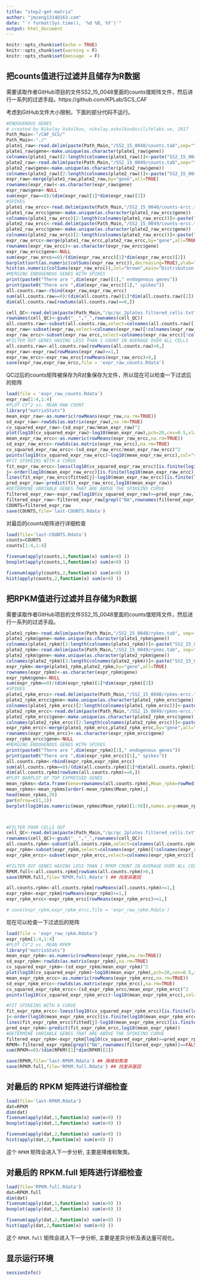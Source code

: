 ```yaml
---
title: "step2-get-matrix"
author: "jmzeng1314@163.com"
date: "`r format(Sys.time(), '%d %B, %Y')`"
output: html_document
---
```


```r
knitr::opts_chunk$set(echo = TRUE)
knitr::opts_chunk$set(warning = F)
knitr::opts_chunk$set(message  = F) 
```



## 把counts值进行过滤并且储存为R数据

需要读取作者GitHub项目的文件SS2_15_0048里面的counts值矩阵文件，然后进行一系列的过滤手段。https://github.com/KPLab/SCS_CAF 

考虑到GitHub文件大小限制，下面的部分代码不运行。

```r
#ENDOGENOUS GENES
# created by Nikolay Oskolkov, nikolay.oskolkov@scilifelabs.se, 2017
Path_Main<-"/CAF_SCS/"
Path_Main<-"./"
plate1_raw<-read.delim(paste(Path_Main,"/SS2_15_0048/counts.tab",sep=""),header=TRUE,check.names=FALSE,sep="\t")
plate1_raw$gene<-make.unique(as.character(plate1_raw$gene))
colnames(plate1_raw)[2:length(colnames(plate1_raw))]<-paste("SS2_15_0048_",colnames(plate1_raw)[2:length(colnames(plate1_raw))],sep="")
plate2_raw<-read.delim(paste(Path_Main,"/SS2_15_0049/counts.tab",sep=""),header=TRUE,check.names=FALSE,sep="\t")
plate2_raw$gene<-make.unique(as.character(plate2_raw$gene))
colnames(plate2_raw)[2:length(colnames(plate2_raw))]<-paste("SS2_15_0049_",colnames(plate2_raw)[2:length(colnames(plate2_raw))],sep="")
expr_raw<-merge(plate1_raw,plate2_raw,by="gene",all=TRUE)
rownames(expr_raw)<-as.character(expr_raw$gene)
expr_raw$gene<-NULL
sum(expr_raw==0)/(dim(expr_raw)[1]*dim(expr_raw)[2])
#SPIKES
plate1_raw_ercc<-read.delim(paste(Path_Main,"/SS2_15_0048/counts-ercc.tab",sep=""),header=TRUE,check.names=FALSE,sep="\t")
plate1_raw_ercc$gene<-make.unique(as.character(plate1_raw_ercc$gene))
colnames(plate1_raw_ercc)[2:length(colnames(plate1_raw_ercc))]<-paste("SS2_15_0048_",colnames(plate1_raw_ercc)[2:length(colnames(plate1_raw_ercc))],sep="")
plate2_raw_ercc<-read.delim(paste(Path_Main,"/SS2_15_0049/counts-ercc.tab",sep=""),header=TRUE,check.names=FALSE,sep="\t")
plate2_raw_ercc$gene<-make.unique(as.character(plate2_raw_ercc$gene))
colnames(plate2_raw_ercc)[2:length(colnames(plate2_raw_ercc))]<-paste("SS2_15_0049_",colnames(plate2_raw_ercc)[2:length(colnames(plate2_raw_ercc))],sep="")
expr_raw_ercc<-merge(plate1_raw_ercc,plate2_raw_ercc,by="gene",all=TRUE)
rownames(expr_raw_ercc)<-as.character(expr_raw_ercc$gene)
expr_raw_ercc$gene<-NULL
sum(expr_raw_ercc==0)/(dim(expr_raw_ercc)[1]*dim(expr_raw_ercc)[2])
barplot(sort(as.numeric(colSums(expr_raw_ercc)),decreasing=TRUE),ylab="SPIKE LIBRARY SIZE",xlab="CELL INDEX")
hist(as.numeric(colSums(expr_raw_ercc)),col="brown",main="Distribution of Spike Library Sizes",xlab="Spike Library Size",breaks=20)
#MERGING ENDOGENOUS GENES WITH SPIKES
print(paste0("There are ",dim(expr_raw)[1]," endogenous genes"))
print(paste0("There are ",dim(expr_raw_ercc)[1]," spikes"))
all.counts.raw<-rbind(expr_raw,expr_raw_ercc)
sum(all.counts.raw==0)/(dim(all.counts.raw)[1]*dim(all.counts.raw)[2])
dim(all.counts.raw[rowSums(all.counts.raw)==0,])

cell_QC<-read.delim(paste(Path_Main,"/qc/qc_2plates.filtered_cells.txt",sep=""),row.names=1,header=TRUE,sep="\t")
rownames(cell_QC)<-gsub("__","_",rownames(cell_QC))
all.counts.raw<-subset(all.counts.raw,select=colnames(all.counts.raw)[!colnames(all.counts.raw)%in%rownames(cell_QC)])
expr_raw<-subset(expr_raw,select=colnames(expr_raw)[!colnames(expr_raw)%in%rownames(cell_QC)])
expr_raw_ercc<-subset(expr_raw_ercc,select=colnames(expr_raw_ercc)[!colnames(expr_raw_ercc)%in%rownames(cell_QC)])
#FILTER OUT GENES HAVING LESS THAN 1 COUNT IN AVERAGE OVER ALL CELLS
all.counts.raw<-all.counts.raw[rowMeans(all.counts.raw)>0,]
expr_raw<-expr_raw[rowMeans(expr_raw)>=1,]
expr_raw_ercc<-expr_raw_ercc[rowMeans(expr_raw_ercc)>0,]
save(expr_raw,expr_raw_ercc,file = 'expr_raw_counts.Rdata')
```

QC过后的counts矩阵被保存为R对象保存为文件，所以现在可以检查一下过滤后的矩阵

```r
load(file = 'expr_raw_counts.Rdata')
expr_raw[1:4,1:4]
#PLOT CV^2 vs. MEAN RAW COUNT
library("matrixStats")
mean_expr_raw<-as.numeric(rowMeans(expr_raw,na.rm=TRUE))
sd_expr_raw<-rowSds(as.matrix(expr_raw),na.rm=TRUE)
cv_squared_expr_raw<-(sd_expr_raw/mean_expr_raw)^2
plot(log10(cv_squared_expr_raw)~log10(mean_expr_raw),pch=20,cex=0.5,xlab="log10 ( mean raw count )",ylab="log10 ( CV? )",main="RAW COUNTS")
mean_expr_raw_ercc<-as.numeric(rowMeans(expr_raw_ercc,na.rm=TRUE))
sd_expr_raw_ercc<-rowSds(as.matrix(expr_raw_ercc),na.rm=TRUE)
cv_squared_expr_raw_ercc<-(sd_expr_raw_ercc/mean_expr_raw_ercc)^2
points(log10(cv_squared_expr_raw_ercc)~log10(mean_expr_raw_ercc),col="red",pch=20,cex=1.5)
#FIT SPIKEINS WITH A CURVE
fit_expr_raw_ercc<-loess(log10(cv_squared_expr_raw_ercc)[is.finite(log10(mean_expr_raw_ercc))]~log10(mean_expr_raw_ercc)[is.finite(log10(mean_expr_raw_ercc))],span=1)
j<-order(log10(mean_expr_raw_ercc)[is.finite(log10(mean_expr_raw_ercc))])
lines(fit_expr_raw_ercc$fitted[j]~log10(mean_expr_raw_ercc)[is.finite(log10(mean_expr_raw_ercc))][j],col="red",lwd=3)
pred_expr_raw<-predict(fit_expr_raw_ercc,log10(mean_expr_raw))
#DETERMINE VARIABLE GENES THAT ARE ABOVE THE SPIKEINS CURVE
filtered_expr_raw<-expr_raw[log10(cv_squared_expr_raw)>=pred_expr_raw,]
filtered_expr_raw<-filtered_expr_raw[grepl("NA",rownames(filtered_expr_raw))==FALSE,]
COUNTS=filtered_expr_raw
save(COUNTS,file='last-COUNTS.Rdata')

```

对最后的counts矩阵进行详细检查

```r

load(file='last-COUNTS.Rdata')
counts=COUNTS
counts[1:4,1:4]

fivenum(apply(counts,1,function(x) sum(x>0) ))
boxplot(apply(counts,1,function(x) sum(x>0) ))

fivenum(apply(counts,2,function(x) sum(x>0) ))
hist(apply(counts,2,function(x) sum(x>0) ))
```



## 把RPKM值进行过滤并且存储为R数据

需要读取作者GitHub项目的文件SS2_15_0048里面的counts值矩阵文件，然后进行一系列的过滤手段。
```r
plate1_rpkm<-read.delim(paste(Path_Main,"/SS2_15_0048/rpkms.tab", sep=""),header=TRUE,check.names=FALSE,sep="\t")
plate1_rpkm$gene<-make.unique(as.character(plate1_rpkm$gene))
colnames(plate1_rpkm)[2:length(colnames(plate1_rpkm))]<-paste("SS2_15_0048_",colnames(plate1_rpkm)[2:length(colnames(plate1_rpkm))],sep="")
plate2_rpkm<-read.delim(paste(Path_Main,"/SS2_15_0049/rpkms.tab", sep=""),header=TRUE,check.names=FALSE,sep="\t")
plate2_rpkm$gene<-make.unique(as.character(plate2_rpkm$gene))
colnames(plate2_rpkm)[2:length(colnames(plate2_rpkm))]<-paste("SS2_15_0049_",colnames(plate2_rpkm)[2:length(colnames(plate2_rpkm))],sep="")
expr_rpkm<-merge(plate1_rpkm,plate2_rpkm,by="gene",all=TRUE)
rownames(expr_rpkm)<-as.character(expr_rpkm$gene)
expr_rpkm$gene<-NULL
sum(expr_rpkm==0)/(dim(expr_rpkm)[1]*dim(expr_rpkm)[2])
#SPIKES
plate1_rpkm_ercc<-read.delim(paste(Path_Main,"/SS2_15_0048/rpkms-ercc.tab", sep=""),header=TRUE,check.names=FALSE,sep="\t")
plate1_rpkm_ercc$gene<-make.unique(as.character(plate1_rpkm_ercc$gene))
colnames(plate1_rpkm_ercc)[2:length(colnames(plate1_rpkm_ercc))]<-paste("SS2_15_0048_",colnames(plate1_rpkm_ercc)[2:length(colnames(plate1_rpkm_ercc))],sep="")
plate2_rpkm_ercc<-read.delim(paste(Path_Main,"/SS2_15_0049/rpkms-ercc.tab", sep=""),header=TRUE,check.names=FALSE,sep="\t")
plate2_rpkm_ercc$gene<-make.unique(as.character(plate2_rpkm_ercc$gene))
colnames(plate2_rpkm_ercc)[2:length(colnames(plate2_rpkm_ercc))]<-paste("SS2_15_0049_",colnames(plate2_rpkm_ercc)[2:length(colnames(plate2_rpkm_ercc))],sep="")
expr_rpkm_ercc<-merge(plate1_rpkm_ercc,plate2_rpkm_ercc,by="gene",all=TRUE)
rownames(expr_rpkm_ercc)<-as.character(expr_rpkm_ercc$gene)
expr_rpkm_ercc$gene<-NULL
#MERGING ENDOGENOUS GENES WITH SPIKES
print(paste0("There are ",dim(expr_rpkm)[1]," endogenous genes"))
print(paste0("There are ",dim(expr_rpkm_ercc)[1]," spikes"))
all.counts.rpkm<-rbind(expr_rpkm,expr_rpkm_ercc)
sum(all.counts.rpkm==0)/(dim(all.counts.rpkm)[1]*dim(all.counts.rpkm)[2])
dim(all.counts.rpkm[rowSums(all.counts.rpkm)==0,])
#PLOT BARPLOT OF TOP EXPRESSED GENES
mean_rpkms<-data.frame(Gene=rownames(all.counts.rpkm),Mean_rpkm=rowMedians(as.matrix(all.counts.rpkm)))
mean_rpkms<-mean_rpkms[order(-mean_rpkms$Mean_rpkm),]
head(mean_rpkms,20)
par(mfrow=c(1,1))
barplot(log10(as.numeric(mean_rpkms$Mean_rpkm)[1:50]),names.arg=mean_rpkms$Gene[1:50],las=2,ylim=c(0,5),cex.names=0.8,ylab="Median RPKM")



#FILTER POOR CELLS OUT
cell_QC<-read.delim(paste(Path_Main,"/qc/qc_2plates.filtered_cells.txt",sep=""),row.names=1,header=TRUE,sep="\t")
rownames(cell_QC)<-gsub("__","_",rownames(cell_QC))
all.counts.rpkm<-subset(all.counts.rpkm,select=colnames(all.counts.rpkm)[!colnames(all.counts.rpkm)%in%rownames(cell_QC)])
expr_rpkm<-subset(expr_rpkm,select=colnames(expr_rpkm)[!colnames(expr_rpkm)%in%rownames(cell_QC)])
expr_rpkm_ercc<-subset(expr_rpkm_ercc,select=colnames(expr_rpkm_ercc)[!colnames(expr_rpkm_ercc)%in%rownames(cell_QC)])

#FILTER OUT GENES HAVING LESS THAN 1 RPKM COUNT IN AVERAGE OVER ALL CELLS
RPKM.full<-all.counts.rpkm[rowSums(all.counts.rpkm)>0,]
save(RPKM.full,file='RPKM.full.Rdata') ## 找差异基因

all.counts.rpkm<-all.counts.rpkm[rowMeans(all.counts.rpkm)>=1,]
expr_rpkm<-expr_rpkm[rowMeans(expr_rpkm)>=1,]
expr_rpkm_ercc<-expr_rpkm_ercc[rowMeans(expr_rpkm_ercc)>=1,]

# save(expr_rpkm,expr_rpkm_ercc,file = 'expr_raw_rpkm.Rdata')

```


现在可以检查一下过滤后的矩阵

```r

load(file = 'expr_raw_rpkm.Rdata')
expr_rpkm[1:4,1:4]
#PLOT CV^2 vs. MEAN RPKM
library("matrixStats")
mean_expr_rpkm<-as.numeric(rowMeans(expr_rpkm,na.rm=TRUE))
sd_expr_rpkm<-rowSds(as.matrix(expr_rpkm),na.rm=TRUE)
cv_squared_expr_rpkm<-(sd_expr_rpkm/mean_expr_rpkm)^2
plot(log10(cv_squared_expr_rpkm)~log10(mean_expr_rpkm),pch=20,cex=0.5,xlab="log10 ( mean rpkm count )",ylab="log10 ( CV? )",main="RPKM COUNTS")
mean_expr_rpkm_ercc<-as.numeric(rowMeans(expr_rpkm_ercc,na.rm=TRUE))
sd_expr_rpkm_ercc<-rowSds(as.matrix(expr_rpkm_ercc),na.rm=TRUE)
cv_squared_expr_rpkm_ercc<-(sd_expr_rpkm_ercc/mean_expr_rpkm_ercc)^2
points(log10(cv_squared_expr_rpkm_ercc)~log10(mean_expr_rpkm_ercc),col="red",pch=20,cex=1.5)

#FIT SPIKEINS WITH A CURVE
fit_expr_rpkm_ercc<-loess(log10(cv_squared_expr_rpkm_ercc)[is.finite(log10(mean_expr_rpkm_ercc))]~log10(mean_expr_rpkm_ercc)[is.finite(log10(mean_expr_rpkm_ercc))],span=1)
j<-order(log10(mean_expr_rpkm_ercc)[is.finite(log10(mean_expr_rpkm_ercc))])
lines(fit_expr_rpkm_ercc$fitted[j]~log10(mean_expr_rpkm_ercc)[is.finite(log10(mean_expr_rpkm_ercc))][j],col="red",lwd=3)
pred_expr_rpkm<-predict(fit_expr_rpkm_ercc,log10(mean_expr_rpkm))
#DETERMINE VARIABLE GENES THAT ARE ABOVE THE SPIKEINS CURVE
filtered_expr_rpkm<-expr_rpkm[log10(cv_squared_expr_rpkm)>=pred_expr_rpkm,]
RPKM<-filtered_expr_rpkm[grepl("NA",rownames(filtered_expr_rpkm))==FALSE,]
sum(RPKM==0)/(dim(RPKM)[1]*dim(RPKM)[2])

save(RPKM,file='last-RPKM.Rdata') ## 降维和聚类
save(RPKM.full,file='RPKM.full.Rdata') ## 找差异基因

```

## 对最后的 RPKM 矩阵进行详细检查


```r


load(file='last-RPKM.Rdata')
dat=RPKM
dim(dat)
fivenum(apply(dat,1,function(x) sum(x>0) ))
boxplot(apply(dat,1,function(x) sum(x>0) ))

fivenum(apply(dat,2,function(x) sum(x>0) ))
hist(apply(dat,2,function(x) sum(x>0) ))
```


这个 `RPKM` 矩阵会进入下一步分析, 主要是降维和聚类。

## 对最后的 RPKM.full 矩阵进行详细检查


```r
load(file='RPKM.full.Rdata')
dat=RPKM.full
dim(dat)
fivenum(apply(dat,1,function(x) sum(x>0) ))
boxplot(apply(dat,1,function(x) sum(x>0) ))

fivenum(apply(dat,2,function(x) sum(x>0) ))
hist(apply(dat,2,function(x) sum(x>0) ))
```

这个 `RPKM.full` 矩阵会进入下一步分析, 主要是差异分析及表达量可视化。

## 显示运行环境

```r
sessionInfo()
```

